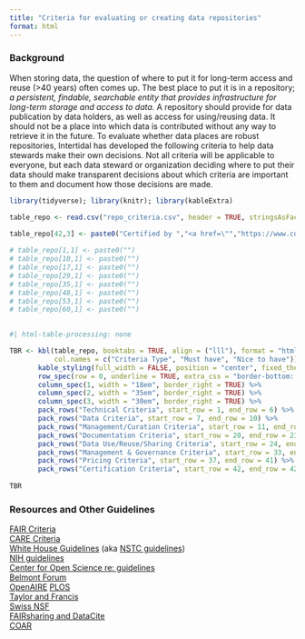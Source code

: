 ```yaml
---
title: "Criteria for evaluating or creating data repositories"
format: html
---
```


### Background

When storing data, the question of where to put it for long-term access and reuse (\>40 years) often comes up. The best place to put it is in a repository; *a persistent, findable, searchable entity that provides infrastructure for long-term storage and access to data.* A repository should provide for data publication by data holders, as well as access for using/reusing data. It should not be a place into which data is contributed without any way to retrieve it in the future. To evaluate whether data places are robust repositories, Intertidal has developed the following criteria to help data stewards make their own decisions. Not all criteria will be applicable to everyone, but each data steward or organization deciding where to put their data should make transparent decisions about which criteria are important to them and document how those decisions are made.


```r
library(tidyverse); library(knitr); library(kableExtra)

table_repo <- read.csv("repo_criteria.csv", header = TRUE, stringsAsFactors = FALSE)
```


```r
table_repo[42,3] <- paste0("Certified by ","<a href=\"","https://www.coretrustseal.org/","\">","CoreTrust Seal","</a>")
 
# table_repo[1,1] <- paste0("")
# table_repo[10,1] <- paste0("")
# table_repo[17,1] <- paste0("")
# table_repo[29,1] <- paste0("")
# table_repo[35,1] <- paste0("")
# table_repo[48,1] <- paste0("")
# table_repo[53,1] <- paste0("")
# table_repo[60,1] <- paste0("")
                    
```


```r
#| html-table-processing: none

TBR <- kbl(table_repo, booktabs = TRUE, align = ("lll"), format = "html", escape = FALSE, padding = 2L,
           col.names = c("Criteria Type", "Must have", "Nice to have")) %>% 
       kable_styling(full_width = FALSE, position = "center", fixed_thead = TRUE) %>% 
       row_spec(row = 0, underline = TRUE, extra_css = "border-bottom: 1px solid") %>%   #, color = "white", background = "#034969") %>% 
       column_spec(1, width = "18em", border_right = TRUE) %>% 
       column_spec(2, width = "35em", border_right = TRUE) %>%
       column_spec(3, width = "30em", border_right = TRUE) %>% 
       pack_rows("Technical Criteria", start_row = 1, end_row = 6) %>% 
       pack_rows("Data Criteria", start_row = 7, end_row = 10) %>% 
       pack_rows("Management/Curation Criteria", start_row = 11, end_row = 19) %>% 
       pack_rows("Documentation Criteria", start_row = 20, end_row = 23) %>% 
       pack_rows("Data Use/Reuse/Sharing Criteria", start_row = 24, end_row = 32) %>% 
       pack_rows("Management & Governance Criteria", start_row = 33, end_row = 36) %>% 
       pack_rows("Pricing Criteria", start_row = 37, end_row = 41) %>% 
       pack_rows("Certification Criteria", start_row = 42, end_row = 42)
      
TBR
```



<!-- ### Technical Criteria -->

<!-- -   Unique Persistent Identifiers -->
<!--     -   Assigns PIDs to datasets -->
<!--     -   PID points to persistent landing page -->
<!-- -   Security and Integrity -->
<!--     -   Documented criteria for preventing unauthorized access, modification, or release of data -->
<!--     -   Security levels appropriate to the sensitivity of data -->
<!--     -   Data anonymization -->
<!-- -   Confidentiality -->
<!--     -   Ensure administrative, technical, and physical safeguards -->

<!-- ### Data Criteria -->

<!-- -   What types of data can be ingested / stored? -->
<!-- -   For connected data sources, API standards? Other requirements? -->
<!-- -   Common Format -->
<!--     -   Allows datasets and metadata to be downloaded, accessed, or exported -->
<!--     -   Support for widely used and non-proprietary formats for data and metadata -->

<!-- ### Management / Curation Criteria -->

<!-- -   Long-term Sustainability -->
<!--     -   Long-term management of data -->
<!--     -   Maintain availability of dataset -->
<!--     -   Stable technical infrastructure -->
<!--     -   Stable funding -->
<!--     -   Contingency plan for data -->
<!-- -   Curation and Quality Assurance -->
<!--     -   Provide or enable others to provide expert curation -->
<!--     -   Datasets must have metadata -->
<!--     -   Titles of records/datasets should be standardized in quality, if not content, across a given portal/repo/catalog -->
<!--     -   Short descriptive blurbs/abstracts/summaries about a dataset/record should be informative but not overly long and wordy. These should be curated. -->
<!-- -   Retention Policy -->
<!--     -   Policy for data retention -->

<!-- ### Documentation Criteria -->

<!-- -   Metadata Criteria -->
<!--     -   Datasets must have metadata -->
<!--     -   Use schemas appropriate to the community -->
<!--     -   Include search keywords to make dataset discoverable -->
<!-- -   Provenance Criteria -->
<!--     -   Record the origins, chain of custody, and modifications of the data -->
<!--     -   Link datasets to provide context and aid in discoverability -->

<!-- ### Data Use / Reuse / Sharing Criteria -->

<!-- -   Discoverability -->
<!--     -   Repository federated with other repositories -->
<!--     -   Repository listed in a wider catalog/federation/etc. that can be a one-stop-shop pointer to datasets -->
<!--     -   Should use PIDs or UIDs, not website URLs (break frequently) -->
<!-- -   Free and Easy Access -->
<!--     -   Free access to datasets and metadata -->
<!--     -   Support for broad, equitable, open access -->
<!--     -   Timely access after submission -->
<!--     -   Maintain privacy, confidentiality, tribal sovereignty, and protection of sensitive data -->
<!-- -   Broad and Measured Reuse -->
<!--     -   Broadest possible terms of reuse -->
<!--     -   Measure attribution, citation, and reuse -->
<!-- -   Clear Use Guidance -->
<!--     -   Clear documentation of terms for access and reuse -->

<!-- ### Management & Governance -->

<!-- -   For a restricted access repository -->
<!--     -   Roles-based access management process -->
<!--     -   How many roles can we have -->
<!--     -   What parameters can we define for each role -->
<!--     -   Access logs? -->

<!-- ### Pricing -->

<!-- -   How are accounts priced -->
<!--     -   Storage size / data amount -->
<!--     -   Number of users -->
<!--     -   Specific features -->
<!--     -   Other -->
<!-- -   Nonprofit discount? -->

<!-- ### Bonus -->

<!-- -   Repository is certified by [CoreTrustSeal](https://www.coretrustseal.org/) -->

### Resources and Other Guidelines

[FAIR Criteria](https://www.nature.com/articles/sdata201618)  
[CARE Criteria](https://atlanticdatastream.ca/en/article/fair-and-care-data-principles)  
[White House Guidelines](https://bidenwhitehouse.archives.gov/wp-content/uploads/2022/05/05-2022-Desirable-Characteristics-of-Data-Repositories.pdf) (aka [NSTC guidelines](https://bidenwhitehouse.archives.gov/wp-content/uploads/2022/05/05-2022-Desirable-Characteristics-of-Data-Repositories.pdf))   
[NIH guidelines](https://sharing.nih.gov/data-management-and-sharing-policy/sharing-scientific-data/selecting-a-data-repository#desirable-characteristics-for-all-data-repositories)   
[Center for Open Science re: guidelines](https://www.cos.io/blog/how-osf-meets-desirable-characteristics-for-data-repositories)  
[Belmont Forum](https://www.belmontforum.org/data)   
[OpenAIRE](https://www.openaire.eu/opendatapilot-repository-select-data-repository) [PLOS](https://everyone.plos.org/2018/03/01/criteria-for-recommended-data-repositories/)  
[Taylor and Francis](https://authorservices.taylorandfrancis.com/data-sharing/#)  
[Swiss NSF](https://www.snf.ch/en/WtezJ6qxuTRnSYgF/topic/open-research-data-which-data-repositories-can-be-used)  
[FAIRsharing and DataCite](https://osf.io/m2bce)  
[COAR](https://www.coar-repositories.org/news-updates/joint-position-statement-on-data-repository-selection-criteria-that-matter/)
